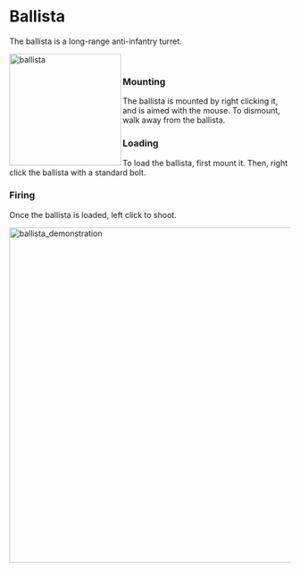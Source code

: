 # Ballista
The ballista is a long-range anti-infantry turret.
<br/>
<div class="box">
    <img 
    src="/ballista.png"
    align="left"
    alt="ballista"
    width="200"
    />
</div>

<br/>

### Mounting

The ballista is mounted by right clicking it, and is aimed with the mouse. To dismount, walk away from the ballista.
<br/>

### Loading

To load the ballista, first mount it. Then, right click the ballista with a standard bolt.


### Firing
Once the ballista is loaded, left click to shoot.

<div class="box">
    <img 
    src="/ballista_demonstration.gif"
    alt="ballista_demonstration"
    width="600"
    />
</div>